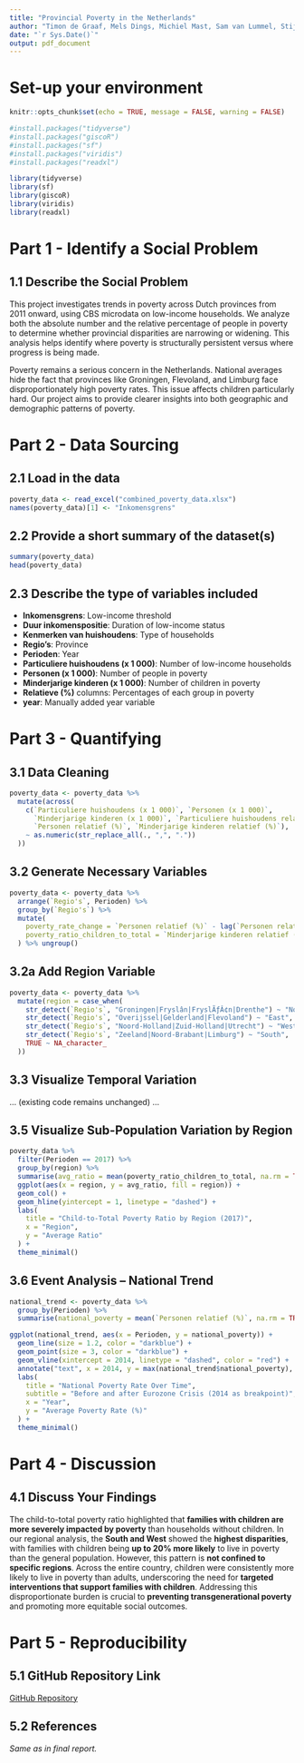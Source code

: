 ```yaml
---
title: "Provincial Poverty in the Netherlands"
author: "Timon de Graaf, Mels Dings, Michiel Mast, Sam van Lummel, Stijn, Seppe Naus, Duncan Schröder"
date: "`r Sys.Date()`"
output: pdf_document
---
```


# Set-up your environment

```r
knitr::opts_chunk$set(echo = TRUE, message = FALSE, warning = FALSE)
```

```r
#install.packages("tidyverse")
#install.packages("giscoR")
#install.packages("sf")
#install.packages("viridis")
#install.packages("readxl")

library(tidyverse)
library(sf)
library(giscoR)
library(viridis)
library(readxl)
```

# Part 1 - Identify a Social Problem

## 1.1 Describe the Social Problem

This project investigates trends in poverty across Dutch provinces from 2011 onward, using CBS microdata on low-income households. We analyze both the absolute number and the relative percentage of people in poverty to determine whether provincial disparities are narrowing or widening. This analysis helps identify where poverty is structurally persistent versus where progress is being made.

Poverty remains a serious concern in the Netherlands. National averages hide the fact that provinces like Groningen, Flevoland, and Limburg face disproportionately high poverty rates. This issue affects children particularly hard. Our project aims to provide clearer insights into both geographic and demographic patterns of poverty.

# Part 2 - Data Sourcing

## 2.1 Load in the data

```r
poverty_data <- read_excel("combined_poverty_data.xlsx")
names(poverty_data)[1] <- "Inkomensgrens"
```

## 2.2 Provide a short summary of the dataset(s)

```r
summary(poverty_data)
head(poverty_data)
```

## 2.3 Describe the type of variables included

- **Inkomensgrens**: Low-income threshold
- **Duur inkomenspositie**: Duration of low-income status
- **Kenmerken van huishoudens**: Type of households
- **Regio's**: Province
- **Perioden**: Year
- **Particuliere huishoudens (x 1 000)**: Number of low-income households
- **Personen (x 1 000)**: Number of people in poverty
- **Minderjarige kinderen (x 1 000)**: Number of children in poverty
- **Relatieve (%)** columns: Percentages of each group in poverty
- **year**: Manually added year variable

# Part 3 - Quantifying

## 3.1 Data Cleaning

```r
poverty_data <- poverty_data %>%
  mutate(across(
    c(`Particuliere huishoudens (x 1 000)`, `Personen (x 1 000)`,
      `Minderjarige kinderen (x 1 000)`, `Particuliere huishoudens relatief (%)`,
      `Personen relatief (%)`, `Minderjarige kinderen relatief (%)`),
    ~ as.numeric(str_replace_all(., ",", "."))
  ))
```

## 3.2 Generate Necessary Variables

```r
poverty_data <- poverty_data %>%
  arrange(`Regio's`, Perioden) %>%
  group_by(`Regio's`) %>%
  mutate(
    poverty_rate_change = `Personen relatief (%)` - lag(`Personen relatief (%)`),
    poverty_ratio_children_to_total = `Minderjarige kinderen relatief (%)` / `Personen relatief (%)`
  ) %>% ungroup()
```

## 3.2a Add Region Variable

```r
poverty_data <- poverty_data %>%
  mutate(region = case_when(
    str_detect(`Regio's`, "Groningen|Fryslân|FryslÃƒÂ¢n|Drenthe") ~ "North",
    str_detect(`Regio's`, "Overijssel|Gelderland|Flevoland") ~ "East",
    str_detect(`Regio's`, "Noord-Holland|Zuid-Holland|Utrecht") ~ "West",
    str_detect(`Regio's`, "Zeeland|Noord-Brabant|Limburg") ~ "South",
    TRUE ~ NA_character_
  ))
```

## 3.3 Visualize Temporal Variation

... (existing code remains unchanged) ...

## 3.5 Visualize Sub-Population Variation by Region

```r
poverty_data %>%
  filter(Perioden == 2017) %>%
  group_by(region) %>%
  summarise(avg_ratio = mean(poverty_ratio_children_to_total, na.rm = TRUE)) %>%
  ggplot(aes(x = region, y = avg_ratio, fill = region)) +
  geom_col() +
  geom_hline(yintercept = 1, linetype = "dashed") +
  labs(
    title = "Child-to-Total Poverty Ratio by Region (2017)",
    x = "Region",
    y = "Average Ratio"
  ) +
  theme_minimal()
```

## 3.6 Event Analysis – National Trend

```r
national_trend <- poverty_data %>%
  group_by(Perioden) %>%
  summarise(national_poverty = mean(`Personen relatief (%)`, na.rm = TRUE))

ggplot(national_trend, aes(x = Perioden, y = national_poverty)) +
  geom_line(size = 1.2, color = "darkblue") +
  geom_point(size = 3, color = "darkblue") +
  geom_vline(xintercept = 2014, linetype = "dashed", color = "red") +
  annotate("text", x = 2014, y = max(national_trend$national_poverty), label = "Post-Crisis Period", vjust = -0.5, angle = 90, color = "red") +
  labs(
    title = "National Poverty Rate Over Time",
    subtitle = "Before and after Eurozone Crisis (2014 as breakpoint)",
    x = "Year",
    y = "Average Poverty Rate (%)"
  ) +
  theme_minimal()
```

# Part 4 - Discussion

## 4.1 Discuss Your Findings

The child-to-total poverty ratio highlighted that **families with children are more severely impacted by poverty** than households without children. In our regional analysis, the **South and West** showed the **highest disparities**, with families with children being **up to 20% more likely** to live in poverty than the general population. However, this pattern is **not confined to specific regions**. Across the entire country, children were consistently more likely to live in poverty than adults, underscoring the need for **targeted interventions that support families with children**. Addressing this disproportionate burden is crucial to **preventing transgenerational poverty** and promoting more equitable social outcomes.

# Part 5 - Reproducibility

## 5.1 GitHub Repository Link

[GitHub Repository](https://github.com/FidellC/Armoede-in-Nederland/tree/main)

## 5.2 References

_Same as in final report._
